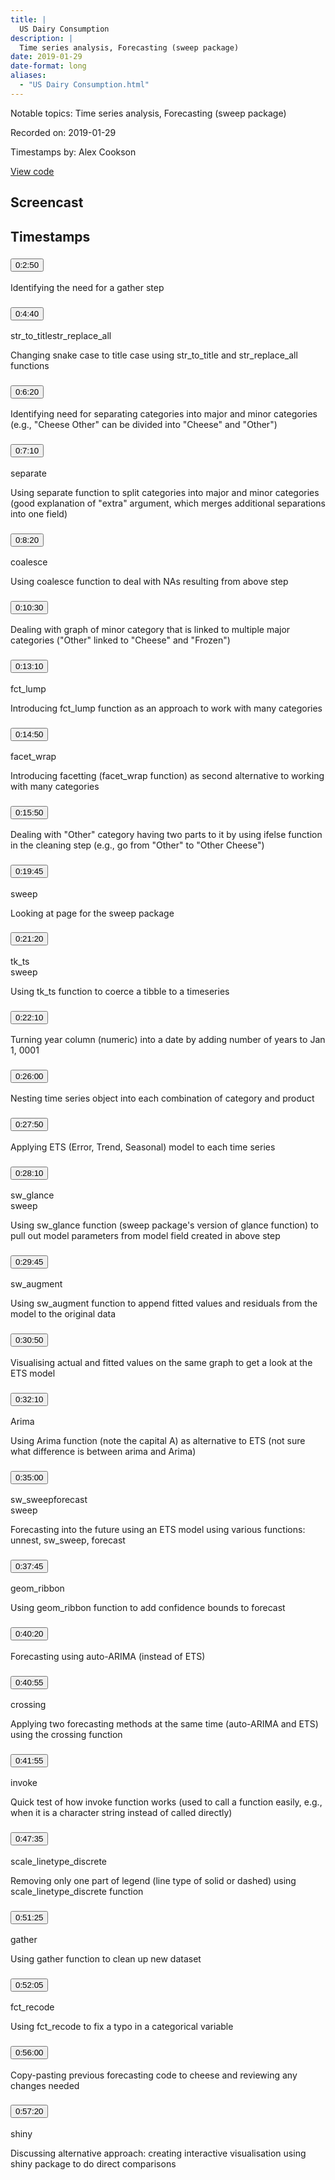 ```yaml
---
title: |
  US Dairy Consumption
description: |
  Time series analysis, Forecasting (sweep package)
date: 2019-01-29
date-format: long
aliases:
  - "US Dairy Consumption.html"
---
```


Notable topics: Time series analysis, Forecasting (sweep package)

Recorded on: 2019-01-29

Timestamps by: Alex Cookson

[View code](https://github.com/dgrtwo/data-screencasts/blob/master/us-dairy.Rmd)

## Screencast

<div id="yt-player" data-video-id="13iG_HkEPVc"></div>

## Timestamps

```{=html}
<div id="topics">
  <div class="topic">
    <h3 id="ts-170">
      <button class="btn btn-link btn-timestamp" onClick="playerSkipToTimestamp(170, this)">0:2:50</button>
    </h3>
    <div class="topic_badges"><div></div><div></div></div>
    <div class="topic_description">
      <p>Identifying the need for a gather step</p>

    </div>
  </div>
  <div class="topic">
    <h3 id="ts-280">
      <button class="btn btn-link btn-timestamp" onClick="playerSkipToTimestamp(280, this)">0:4:40</button>
    </h3>
    <div class="topic_badges"><div><span class="badge-functions badge bg-info">str_to_title</span><span class="badge-functions badge bg-info">str_replace_all</span></div><div></div></div>
    <div class="topic_description">
      <p>Changing snake case to title case using str_to_title and str_replace_all functions</p>

    </div>
  </div>
  <div class="topic">
    <h3 id="ts-380">
      <button class="btn btn-link btn-timestamp" onClick="playerSkipToTimestamp(380, this)">0:6:20</button>
    </h3>
    <div class="topic_badges"><div></div><div></div></div>
    <div class="topic_description">
      <p>Identifying need for separating categories into major and minor categories (e.g., &quot;Cheese Other&quot; can be divided into &quot;Cheese&quot; and &quot;Other&quot;)</p>

    </div>
  </div>
  <div class="topic">
    <h3 id="ts-430">
      <button class="btn btn-link btn-timestamp" onClick="playerSkipToTimestamp(430, this)">0:7:10</button>
    </h3>
    <div class="topic_badges"><div><span class="badge-functions badge bg-info">separate</span></div><div></div></div>
    <div class="topic_description">
      <p>Using separate function to split categories into major and minor categories (good explanation of &quot;extra&quot; argument, which merges additional separations into one field)</p>

    </div>
  </div>
  <div class="topic">
    <h3 id="ts-500">
      <button class="btn btn-link btn-timestamp" onClick="playerSkipToTimestamp(500, this)">0:8:20</button>
    </h3>
    <div class="topic_badges"><div><span class="badge-functions badge bg-info">coalesce</span></div><div></div></div>
    <div class="topic_description">
      <p>Using coalesce function to deal with NAs resulting from above step</p>

    </div>
  </div>
  <div class="topic">
    <h3 id="ts-630">
      <button class="btn btn-link btn-timestamp" onClick="playerSkipToTimestamp(630, this)">0:10:30</button>
    </h3>
    <div class="topic_badges"><div></div><div></div></div>
    <div class="topic_description">
      <p>Dealing with graph of minor category that is linked to multiple major categories (&quot;Other&quot; linked to &quot;Cheese&quot; and &quot;Frozen&quot;)</p>

    </div>
  </div>
  <div class="topic">
    <h3 id="ts-790">
      <button class="btn btn-link btn-timestamp" onClick="playerSkipToTimestamp(790, this)">0:13:10</button>
    </h3>
    <div class="topic_badges"><div><span class="badge-functions badge bg-info">fct_lump</span></div><div></div></div>
    <div class="topic_description">
      <p>Introducing fct_lump function as an approach to work with many categories</p>

    </div>
  </div>
  <div class="topic">
    <h3 id="ts-890">
      <button class="btn btn-link btn-timestamp" onClick="playerSkipToTimestamp(890, this)">0:14:50</button>
    </h3>
    <div class="topic_badges"><div><span class="badge-functions badge bg-info">facet_wrap</span></div><div></div></div>
    <div class="topic_description">
      <p>Introducing facetting (facet_wrap function) as second alternative to working with many categories</p>

    </div>
  </div>
  <div class="topic">
    <h3 id="ts-950">
      <button class="btn btn-link btn-timestamp" onClick="playerSkipToTimestamp(950, this)">0:15:50</button>
    </h3>
    <div class="topic_badges"><div></div><div></div></div>
    <div class="topic_description">
      <p>Dealing with &quot;Other&quot; category having two parts to it by using ifelse function in the cleaning step (e.g., go from &quot;Other&quot; to &quot;Other Cheese&quot;)</p>

    </div>
  </div>
  <div class="topic">
    <h3 id="ts-1185">
      <button class="btn btn-link btn-timestamp" onClick="playerSkipToTimestamp(1185, this)">0:19:45</button>
    </h3>
    <div class="topic_badges"><div></div><div><span class="badge-packages badge bg-primary">sweep</span></div></div>
    <div class="topic_description">
      <p>Looking at page for the sweep package</p>

    </div>
  </div>
  <div class="topic">
    <h3 id="ts-1280">
      <button class="btn btn-link btn-timestamp" onClick="playerSkipToTimestamp(1280, this)">0:21:20</button>
    </h3>
    <div class="topic_badges"><div><span class="badge-functions badge bg-info">tk_ts</span></div><div><span class="badge-packages badge bg-primary">sweep</span></div></div>
    <div class="topic_description">
      <p>Using tk_ts function to coerce a tibble to a timeseries</p>

    </div>
  </div>
  <div class="topic">
    <h3 id="ts-1330">
      <button class="btn btn-link btn-timestamp" onClick="playerSkipToTimestamp(1330, this)">0:22:10</button>
    </h3>
    <div class="topic_badges"><div></div><div></div></div>
    <div class="topic_description">
      <p>Turning year column (numeric) into a date by adding number of years to Jan 1, 0001</p>

    </div>
  </div>
  <div class="topic">
    <h3 id="ts-1560">
      <button class="btn btn-link btn-timestamp" onClick="playerSkipToTimestamp(1560, this)">0:26:00</button>
    </h3>
    <div class="topic_badges"><div></div><div></div></div>
    <div class="topic_description">
      <p>Nesting time series object into each combination of category and product</p>

    </div>
  </div>
  <div class="topic">
    <h3 id="ts-1670">
      <button class="btn btn-link btn-timestamp" onClick="playerSkipToTimestamp(1670, this)">0:27:50</button>
    </h3>
    <div class="topic_badges"><div></div><div></div></div>
    <div class="topic_description">
      <p>Applying ETS (Error, Trend, Seasonal) model to each time series</p>

    </div>
  </div>
  <div class="topic">
    <h3 id="ts-1690">
      <button class="btn btn-link btn-timestamp" onClick="playerSkipToTimestamp(1690, this)">0:28:10</button>
    </h3>
    <div class="topic_badges"><div><span class="badge-functions badge bg-info">sw_glance</span></div><div><span class="badge-packages badge bg-primary">sweep</span></div></div>
    <div class="topic_description">
      <p>Using sw_glance function (sweep package's version of glance function) to pull out model parameters from model field created in above step</p>

    </div>
  </div>
  <div class="topic">
    <h3 id="ts-1785">
      <button class="btn btn-link btn-timestamp" onClick="playerSkipToTimestamp(1785, this)">0:29:45</button>
    </h3>
    <div class="topic_badges"><div><span class="badge-functions badge bg-info">sw_augment</span></div><div></div></div>
    <div class="topic_description">
      <p>Using sw_augment function to append fitted values and residuals from the model to the original data</p>

    </div>
  </div>
  <div class="topic">
    <h3 id="ts-1850">
      <button class="btn btn-link btn-timestamp" onClick="playerSkipToTimestamp(1850, this)">0:30:50</button>
    </h3>
    <div class="topic_badges"><div></div><div></div></div>
    <div class="topic_description">
      <p>Visualising actual and fitted values on the same graph to get a look at the ETS model</p>

    </div>
  </div>
  <div class="topic">
    <h3 id="ts-1930">
      <button class="btn btn-link btn-timestamp" onClick="playerSkipToTimestamp(1930, this)">0:32:10</button>
    </h3>
    <div class="topic_badges"><div><span class="badge-functions badge bg-info">Arima</span></div><div></div></div>
    <div class="topic_description">
      <p>Using Arima function (note the capital A) as alternative to ETS (not sure what difference is between arima and Arima)</p>

    </div>
  </div>
  <div class="topic">
    <h3 id="ts-2100">
      <button class="btn btn-link btn-timestamp" onClick="playerSkipToTimestamp(2100, this)">0:35:00</button>
    </h3>
    <div class="topic_badges"><div><span class="badge-functions badge bg-info">sw_sweep</span><span class="badge-functions badge bg-info">forecast</span></div><div><span class="badge-packages badge bg-primary">sweep</span></div></div>
    <div class="topic_description">
      <p>Forecasting into the future using an ETS model using various functions: unnest, sw_sweep, forecast</p>

    </div>
  </div>
  <div class="topic">
    <h3 id="ts-2265">
      <button class="btn btn-link btn-timestamp" onClick="playerSkipToTimestamp(2265, this)">0:37:45</button>
    </h3>
    <div class="topic_badges"><div><span class="badge-functions badge bg-info">geom_ribbon</span></div><div></div></div>
    <div class="topic_description">
      <p>Using geom_ribbon function to add confidence bounds to forecast</p>

    </div>
  </div>
  <div class="topic">
    <h3 id="ts-2420">
      <button class="btn btn-link btn-timestamp" onClick="playerSkipToTimestamp(2420, this)">0:40:20</button>
    </h3>
    <div class="topic_badges"><div></div><div></div></div>
    <div class="topic_description">
      <p>Forecasting using auto-ARIMA (instead of ETS)</p>

    </div>
  </div>
  <div class="topic">
    <h3 id="ts-2455">
      <button class="btn btn-link btn-timestamp" onClick="playerSkipToTimestamp(2455, this)">0:40:55</button>
    </h3>
    <div class="topic_badges"><div><span class="badge-functions badge bg-info">crossing</span></div><div></div></div>
    <div class="topic_description">
      <p>Applying two forecasting methods at the same time (auto-ARIMA and ETS) using the crossing function</p>

    </div>
  </div>
  <div class="topic">
    <h3 id="ts-2515">
      <button class="btn btn-link btn-timestamp" onClick="playerSkipToTimestamp(2515, this)">0:41:55</button>
    </h3>
    <div class="topic_badges"><div><span class="badge-functions badge bg-info">invoke</span></div><div></div></div>
    <div class="topic_description">
      <p>Quick test of how invoke function works (used to call a function easily, e.g., when it is a character string instead of called directly)</p>

    </div>
  </div>
  <div class="topic">
    <h3 id="ts-2855">
      <button class="btn btn-link btn-timestamp" onClick="playerSkipToTimestamp(2855, this)">0:47:35</button>
    </h3>
    <div class="topic_badges"><div><span class="badge-functions badge bg-info">scale_linetype_discrete</span></div><div></div></div>
    <div class="topic_description">
      <p>Removing only one part of legend (line type of solid or dashed) using scale_linetype_discrete function</p>

    </div>
  </div>
  <div class="topic">
    <h3 id="ts-3085">
      <button class="btn btn-link btn-timestamp" onClick="playerSkipToTimestamp(3085, this)">0:51:25</button>
    </h3>
    <div class="topic_badges"><div><span class="badge-functions badge bg-info">gather</span></div><div></div></div>
    <div class="topic_description">
      <p>Using gather function to clean up new dataset</p>

    </div>
  </div>
  <div class="topic">
    <h3 id="ts-3125">
      <button class="btn btn-link btn-timestamp" onClick="playerSkipToTimestamp(3125, this)">0:52:05</button>
    </h3>
    <div class="topic_badges"><div><span class="badge-functions badge bg-info">fct_recode</span></div><div></div></div>
    <div class="topic_description">
      <p>Using fct_recode to fix a typo in a categorical variable</p>

    </div>
  </div>
  <div class="topic">
    <h3 id="ts-3360">
      <button class="btn btn-link btn-timestamp" onClick="playerSkipToTimestamp(3360, this)">0:56:00</button>
    </h3>
    <div class="topic_badges"><div></div><div></div></div>
    <div class="topic_description">
      <p>Copy-pasting previous forecasting code to cheese and reviewing any changes needed</p>

    </div>
  </div>
  <div class="topic">
    <h3 id="ts-3440">
      <button class="btn btn-link btn-timestamp" onClick="playerSkipToTimestamp(3440, this)">0:57:20</button>
    </h3>
    <div class="topic_badges"><div></div><div><span class="badge-packages badge bg-primary">shiny</span></div></div>
    <div class="topic_description">
      <p>Discussing alternative approach: creating interactive visualisation using shiny package to do direct comparisons</p>

    </div>
  </div>
</div>
```
     
<script>
// 2. This code loads the IFrame Player API code asynchronously.
var tag = document.createElement("script");

tag.src = "https://www.youtube.com/iframe_api";
var firstScriptTag = document.getElementsByTagName("script")[0];
firstScriptTag.parentNode.insertBefore(tag, firstScriptTag);

// 3. This function creates an <iframe> (and YouTube player)
//    after the API code downloads.
var videoId = document.getElementById("yt-player").dataset.videoId;
var player;
function onYouTubeIframeAPIReady() {
  player = new YT.Player("yt-player", {
    height: "486",
    width: "864",
    videoId: videoId,
    playerVars: {
      "playsinline": 1
    },
    events: {
      onStateChange: function(event) {
        if (event.data == YT.PlayerState.PLAYING) {
          followTimestamps()
        }
      }
    }
  });
}

function playerSkipToTimestamp(seconds, tsElement) {
  player.seekTo(seconds, true)
  tsElement.scrollIntoView()
  document.getElementById("screencast").scrollIntoView()
}

const timestamps = Array.from(document.querySelectorAll('.topic h3[id^="ts-"]'))
  .map(el => el.id.replace('ts-', ''))

function followTimestamps() {
  if (player.getPlayerState() !== 1) {
    return
  }
  const currentTime = `${Math.floor(player.getCurrentTime())}`
  if (timestamps.includes(currentTime)) {
    const el = document.getElementById(`ts-${currentTime}`)
    if (el) {
      el.scrollIntoView()
      document.getElementById("screencast").scrollIntoView()
    }
  }
  setTimeout(followTimestamps, 1000)
}
</script>
